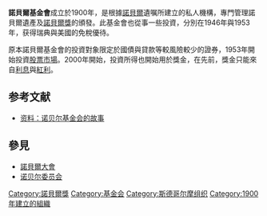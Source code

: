 {{NOT|诺贝尔委员会}}

'''諾貝爾基金會'''成立於1900年，是根據[[諾貝爾|諾貝爾]]遺嘱所建立的私人機構，專門管理諾貝爾遺產及[[諾貝爾獎|諾貝爾獎]]的頒發。此基金會也從事一些投資，分別在1946年與1953年，获得瑞典與美國的免稅優待。

原本諾貝爾基金會的投資對象限定於國債與貸款等較風險較少的證券，1953年開始投資[[股票市場|股票市場]]。2000年開始，投資所得也開始用於獎金，在先前，獎金只能來自[[利息|利息]]與[[紅利|紅利]]。

== 参考文献 ==
{{Reflist}}
* [http://news.qq.com/a/20051004/000145.htm 资料：诺贝尔基金会的故事]{{Wayback|url=http://news.qq.com/a/20051004/000145.htm |date=20070129094224 }}

== 參見 ==
* [[諾貝爾大會|諾貝爾大會]]
* [[诺贝尔委员会|诺贝尔委员会]]

{{NobelPrizes}}
{{Authority control}}

[[Category:諾貝爾獎|Category:諾貝爾獎]]
[[Category:基金会|Category:基金会]]
[[Category:斯德哥尔摩组织|Category:斯德哥尔摩组织]]
[[Category:1900年建立的組織|Category:1900年建立的組織]]